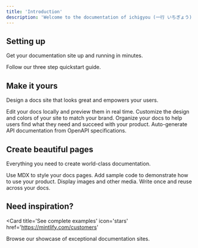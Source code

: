 ```yaml
---
title: 'Introduction'
description: 'Welcome to the documentation of ichigyou (一行 いちぎょう) functions'
---
```


## Setting up

Get your documentation site up and running in minutes.

<Card title='Start here' icon='rocket' href='/quickstart' horizontal>
  Follow our three step quickstart guide.
</Card>

## Make it yours

Design a docs site that looks great and empowers your users.

<Columns cols={2}>
  <Card title='Edit locally' icon='pen-to-square' href='/development'>
    Edit your docs locally and preview them in real time.
  </Card>
  <Card title='Customize your site' icon='palette' href='/essentials/settings'>
    Customize the design and colors of your site to match your brand.
  </Card>
  <Card title='Set up navigation' icon='map' href='/essentials/navigation'>
    Organize your docs to help users find what they need and succeed with your
    product.
  </Card>
  <Card
    title='API documentation'
    icon='terminal'
    href='/api-reference/introduction'
  >
    Auto-generate API documentation from OpenAPI specifications.
  </Card>
</Columns>

## Create beautiful pages

Everything you need to create world-class documentation.

<Columns cols={2}>
  <Card title='Write with MDX' icon='pen-fancy' href='/essentials/markdown'>
    Use MDX to style your docs pages.
  </Card>
  <Card title='Code samples' icon='code' href='/essentials/code'>
    Add sample code to demonstrate how to use your product.
  </Card>
  <Card title='Images' icon='image' href='/essentials/images'>
    Display images and other media.
  </Card>
  <Card
    title='Reusable snippets'
    icon='recycle'
    href='/essentials/reusable-snippets'
  >
    Write once and reuse across your docs.
  </Card>
</Columns>

## Need inspiration?

<Card
  title='See complete examples'
  icon='stars'
  href='https://mintlify.com/customers'
>
  Browse our showcase of exceptional documentation sites.
</Card>
